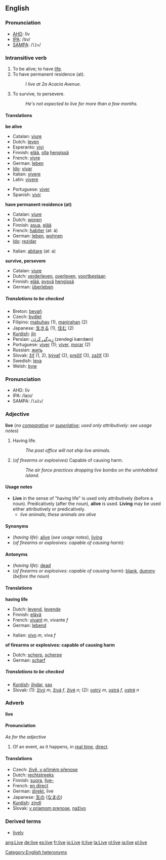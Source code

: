 ==English==
===Pronunciation===
*[[AHD]]: lĭv
*[[IPA]]: /lɪv/
*[[SAMPA]]: /<tt>lIv</tt>/

===Intransitive verb===
{{en-infl-reg-other-e|liv|e||}}

#To be alive; to have [[life]].
#To have permanent residence (at).
#:''I live at 2a Acacia Avenue.''
#To survive, to persevere.
#:''He's not expected to live for more than a few months.''

====Translations====

'''be alive'''
{{top}}
*Catalan: [[viure]]
*Dutch: [[leven]]
*Esperanto: [[vivi]]
*Finnish: [[elää]], [[olla]] [[hengissä]]
*French: [[vivre]]
*German: [[leben]]
*[[Ido]]: [[vivar]]
*Italian: [[vivere]]
*Latin: [[vivere]]
{{mid}}
*Portuguese: [[viver]]
*Spanish: [[vivir]]
{{bottom}}

'''have permanent residence (at)'''
{{top}}
*Catalan: [[viure]]
*Dutch: [[wonen]]
*Finnish: [[asua]], [[elää]]
*French: [[habiter]] (at: à)
*German: [[leben]], [[wohnen]]
*[[Ido]]: [[rezidar]]
{{mid}}
*Italian: [[abitare]] (at: a)
{{bottom}}

'''survive, persevere'''
{{top}}
*Catalan: [[viure]]
*Dutch: [[verderleven]], [[overleven]], [[voortbestaan]]
*Finnish: [[elää]], [[pysyä]] [[hengissä]]
*German: [[überleben]]
{{mid}}
{{bottom}}

=====Translations to be checked=====
<!--Remove this section once all of the translations below have been moved into the tables above.-->
{{checktrans}}

*Breton: [[bevañ]]
*Czech: [[bydlet]]
*Filipino: [[mabuhay]] (1), [[manirahan]] (2)
*Japanese: [[生きる]] (1), [[住む]] (2)
*[[Kurdish]]: [[jîn]]
*Persian:  [[زِندِگی کَردَن]] (zendegi kærdæn)
*Portuguese: [[viver]] (1); [[viver]], [[morar]] (2)
*Russian: [[жить]]
*Slovak: [[žiť]] (1, 2), [[bývať]] (2), [[prežiť]] (3), [[zažiť]] (3)
*Swedish: [[leva]]
*Welsh: [[byw]]

===Pronunciation===
*AHD: līv
*IPA: /laɪv/
*SAMPA: /<tt>laIv</tt>/

===Adjective===
'''live''' (''no [[comparative]] or [[superlative]]; used only attributively: see usage notes'')

#Having life.
#:''The post office will not ship live animals.''
#(''of firearms or explosives'') Capable of causing harm.
#:''The air force practices dropping live bombs on the uninhabited island.''

====Usage notes====
*'''Live''' in the sense of "having life" is used only attributively (before a noun).  Predicatively (after the noun), '''alive''' is used.  '''Living''' may be used either attributively or predicatively.
**''live animals''; ''these animals are alive''

====Synonyms====
*(''having life''): [[alive]] (''see usage notes''), [[living]]
*(''of firearms or explosives: capable of causing harm''):

====Antonyms====
*(''having life''): [[dead]]
*(''of firearms or explosives: capable of causing harm''): [[blank]], [[dummy]] (''before the noun'')

====Translations====

'''having life'''
{{top}}
*Dutch: [[levend]], [[levende]]
*Finnish: [[elävä]]
*French: [[vivant]] ''m'', vivante ''f''
*German:  [[lebend]]
{{mid}}
*Italian: [[vivo]] ''m'', viva ''f''
{{bottom}}

'''of firearms or explosives: capable of causing harm'''
{{top}}
*Dutch: [[scherp]], [[scherpe]]
*German: [[scharf]]
{{mid}}
{{bottom}}

=====Translations to be checked=====
<!--Remove this section once all of the translations below have been moved into the tables above.-->
{{checktrans}}

*[[Kurdish]]: [[jîndar]], [[sax]]
*Slovak: (1): [[živý]] ''m'', [[živá]] ''f'', [[živé]] ''n''; (2): [[ostrý]] ''m'', [[ostrá]] ''f'', [[ostré]] ''n''

===Adverb===
'''live'''

====Pronunciation====
''As for the adjective''

#Of an event, as it happens, in [[real time]], [[direct]].

====Translations====
*Czech: [[živě, v přímém přenose]]
*Dutch: [[rechtstreeks]]
*Finnish: [[suora]], [[live-]]
*French: [[en direct]]
*German: [[direkt]], live
*Japanese: [[生]]の ([[なま]]の)
*[[Kurdish]]: [[zindî]]
*Slovak: [[v priamom prenose]], [[naživo]]

===Derived terms===
*[[lively]]

[[Category:English heteronyms]]

[[ang:Live]]
[[de:live]]
[[es:live]]
[[fr:live]]
[[io:Live]]
[[it:live]]
[[la:Live]]
[[nl:live]]
[[ja:live]]
[[pl:live]]
